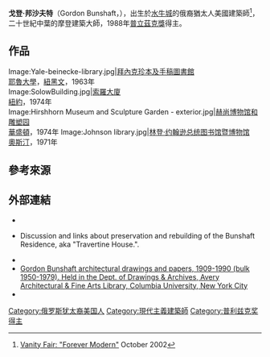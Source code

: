 {{Infobox architect
| name                  = 戈登·邦沙夫特
| image                 = 
| image_size            = 
| alt                   = 
| caption               = 
| birth_name            = <!-- only use if different than name -->
| birth_date            = {{Birth date|1909|5|9}} 
| birth_place           = [[美國|美國]][[紐約州|紐約州]][[水牛城|水牛城]]
| death_date            = {{Death date and age|1990|8|6|1909|5|9}}
| death_place           = [[美國|美國]][[紐約州|紐約州]][[紐約|紐約]]
| other_names           = 
| nationality           = {{USA}}
| alma_mater            = 
| spouse                = 
| partner               = 
| children              = 
| parents               = 
| awards                = [[普立茲克獎|普立茲克獎]]（1988）
| significant_buildings = [[美国利华大楼|美国利华大楼]]<br/>[[拜內克珍本及手稿圖書館|拜內克珍本及手稿圖書館]]<br/>[[赫尚博物馆和雕塑园|赫尚博物馆和雕塑园]]
| significant_projects  = 
| significant_design    = 
| signature             = 
| website               =  <!-- {{URL|example.com}} -->
}}

'''戈登·邦沙夫特'''（Gordon Bunshaft，{{bd|1909年|5月9日|1990年|8月6日}}），出生於[[水牛城|水牛城]]的俄裔猶太人美國建築師<ref>[http://www.vanityfair.com/culture/2002/10/leverhouse200210 Vanity Fair: "Forever Modern"] {{Wayback|url=http://www.vanityfair.com/culture/2002/10/leverhouse200210 |date=20210118083540 }} October 2002</ref>，二十世紀中葉的摩登建築大師，1988年[[普立茲克獎|普立茲克獎]]得主。

== 作品 ==
<gallery>
Image:Yale-beinecke-library.jpg|[[拜內克珍本及手稿圖書館|拜內克珍本及手稿圖書館]]<BR>[[耶魯大學|耶魯大學]]，[[紐黑文|紐黑文]]，1963年<BR>
Image:SolowBuilding.jpg|[[索羅大廈|索羅大廈]]<BR>[[紐約|紐約]]，1974年<BR>
Image:Hirshhorn Museum and Sculpture Garden - exterior.jpg|[[赫尚博物馆和雕塑园|赫尚博物馆和雕塑园]]<BR>[[華盛頓哥倫比亞特區|華盛頓]]，1974年
Image:Johnson library.jpg|[[林登·约翰逊总统图书馆暨博物馆|林登·约翰逊总统图书馆暨博物馆]]<BR>[[奧斯汀|奧斯汀]]，1971年
</gallery>

== 參考來源 ==
{{reflist}}

== 外部連結 ==
{{Commonscat|Gordon Bunshaft|戈登·邦沙夫特}}
*{{cite web | title=Oral history interview with Gordon Bunshaft | work=Chicago Architects Oral History Project, The Art Institute of Chicago | url=http://www.artic.edu/aic/libraries/caohp/bunshaft.html | accessdate=October 13, 2005 | deadurl=yes | archiveurl=https://web.archive.org/web/20060516121449/http://www.artic.edu/aic/libraries/caohp/bunshaft.html | archivedate=2006年5月16日 }}
*{{cite web | title=Wrecking Ball | work=MetaFilter | url=http://www.metafilter.com/mefi/45778 | accessdate=October 12, 2005 | archive-date=2006-01-05 | archive-url=https://web.archive.org/web/20060105145100/http://www.metafilter.com/mefi/45778 | dead-url=no }} Discussion and links about preservation and rebuilding of the Bunshaft Residence, aka "Travertine House.".
*{{cite web| title=Gordon Bunshaft 1988 Laureate| work=The Pritzker Architecture Prize| url=http://www.pritzkerprize.com/laureates/1988_2/index.html| accessdate=October 12, 2005| deadurl=yes| archiveurl=https://web.archive.org/web/20081210110928/http://www.pritzkerprize.com/laureates/1988_2/index.html| archivedate=2008年12月10日| df=}}
*[http://www.columbia.edu/cu/lweb/img/assets/8897/bunshaft.pdf Gordon Bunshaft architectural drawings and papers, 1909-1990 (bulk 1950-1979). Held in the Dept. of Drawings & Archives, Avery Architectural & Fine Arts Library, Columbia University, New York City] {{Wayback|url=http://www.columbia.edu/cu/lweb/img/assets/8897/bunshaft.pdf |date=20160304051518 }}
*{{Find a Grave|37097906}}

{{Pritzker Prize laureates}}

{{Authority control}}

{{DEFAULTSORT:Bunshaft, Gordon}}

[[Category:俄罗斯犹太裔美国人|Category:俄罗斯犹太裔美国人]]
[[Category:現代主義建築師|Category:現代主義建築師]]
[[Category:普利兹克奖得主|Category:普利兹克奖得主]]